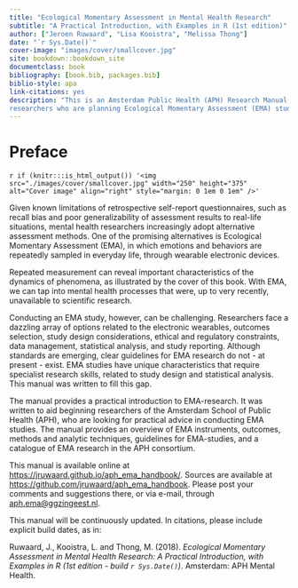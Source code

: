 ```yaml
--- 
title: "Ecological Momentary Assessment in Mental Health Research"
subtitle: "A Practical Introduction, with Examples in R (1st edition)"
author: ["Jeroen Ruwaard", "Lisa Kooistra", "Melissa Thong"]
date: "`r Sys.Date()`"
cover-image: "images/cover/smallcover.jpg"
site: bookdown::bookdown_site
documentclass: book
bibliography: [book.bib, packages.bib]
biblio-style: apa
link-citations: yes
description: "This is an Amsterdam Public Health (APH) Research Manual, written for 
researchers who are planning Ecological Momentary Assessment (EMA) studies."
---
```


# Preface {-}

`r if (knitr:::is_html_output()) '<img src="./images/cover/smallcover.jpg" width="250" height="375" alt="Cover image" align="right" style="margin: 0 1em 0 1em" />'`

Given known limitations of retrospective self-report questionnaires, such as
recall bias and poor generalizability of assessment results to real-life
situations, mental health researchers increasingly adopt alternative assessment
methods. One of the promising alternatives is Ecological Momentary Assessment
(EMA), in which emotions and behaviors are repeatedly sampled in everyday life,
through wearable electronic devices.

Repeated measurement can reveal important characteristics of the dynamics of
phenomena, as illustrated by the cover of this book. With EMA, we can tap into
mental health processes that were, up to very recently, unavailable to
scientific research.

Conducting an EMA study, however, can be challenging. Researchers face a
dazzling array of options related to the electronic wearables, outcomes
selection, study design considerations, ethical and regulatory constraints, data
management, statistical analysis, and study reporting. Although standards are
emerging, clear guidelines for EMA research do not - at present - exist. EMA
studies have unique characteristics that require specialist research skills,
related to study design and statistical analysis. This manual was written to
fill this gap.

The manual provides a practical introduction to EMA-research. It was written to
aid beginning researchers of the Amsterdam School of Public Health (APH), who
are looking for practical advice in conducting EMA studies. The manual provides
an overview of EMA instruments, outcomes, methods and analytic techniques,
guidelines for EMA-studies, and a catalogue of EMA research in the APH
consortium.

This manual is available online at <https://jruwaard.github.io/aph_ema_handbook/>. Sources are available at <https://github.com/jruwaard/aph_ema_handbook>. Please post your comments and suggestions there, or via e-mail, through <aph.ema@ggzingeest.nl>.

This manual will be continuously updated. In citations, please include explicit 
build dates, as in:

Ruwaard, J., Kooistra, L. and Thong, M. (2018). *Ecological Momentary Assessment
in Mental Health Research: A Practical Introduction, with Examples in R (1st
edition - build `r Sys.Date()`)*. Amsterdam: APH Mental Health. 

